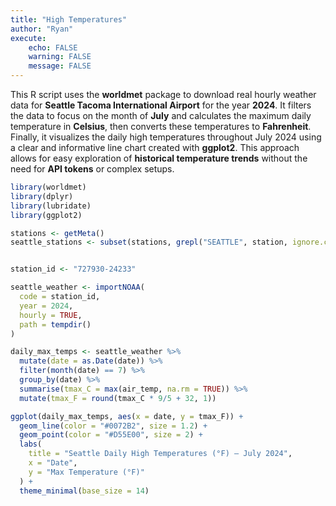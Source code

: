```yaml
---
title: "High Temperatures"
author: "Ryan"
execute:
    echo: FALSE
    warning: FALSE
    message: FALSE
---
```


This R script uses the **worldmet** package to download real hourly weather data for **Seattle Tacoma International Airport** for the year **2024**. It filters the data to focus on the month of **July** and calculates the maximum daily temperature in **Celsius**, then converts these temperatures to **Fahrenheit**. Finally, it visualizes the daily high temperatures throughout July 2024 using a clear and informative line chart created with **ggplot2**. This approach allows for easy exploration of **historical temperature trends** without the need for **API tokens** or complex setups.



```r
library(worldmet)
library(dplyr)
library(lubridate)
library(ggplot2)
```

```r
stations <- getMeta()
seattle_stations <- subset(stations, grepl("SEATTLE", station, ignore.case = TRUE))


station_id <- "727930-24233"

seattle_weather <- importNOAA(
  code = station_id,
  year = 2024,
  hourly = TRUE,
  path = tempdir()
)

daily_max_temps <- seattle_weather %>%
  mutate(date = as.Date(date)) %>%
  filter(month(date) == 7) %>%
  group_by(date) %>%
  summarise(tmax_C = max(air_temp, na.rm = TRUE)) %>%
  mutate(tmax_F = round(tmax_C * 9/5 + 32, 1))

ggplot(daily_max_temps, aes(x = date, y = tmax_F)) +
  geom_line(color = "#0072B2", size = 1.2) +
  geom_point(color = "#D55E00", size = 2) +
  labs(
    title = "Seattle Daily High Temperatures (°F) — July 2024",
    x = "Date",
    y = "Max Temperature (°F)"
  ) +
  theme_minimal(base_size = 14)

```



